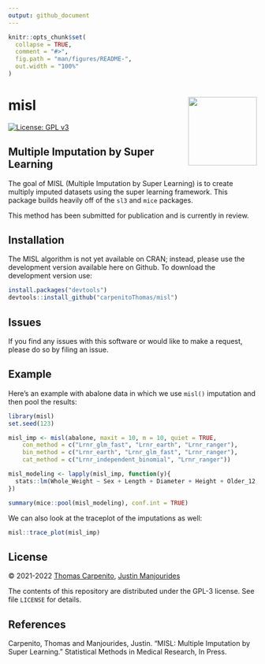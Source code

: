 ```yaml
---
output: github_document
---
```


<!-- README.md is generated from README.Rmd. Please edit that file -->

```r
knitr::opts_chunk$set(
  collapse = TRUE,
  comment = "#>",
  fig.path = "man/figures/README-",
  out.width = "100%"
)
```

# misl <a href='/'><img src='misl_hex.png' align="right" height="139" /></a>

[![License: GPL v3](https://img.shields.io/badge/License-GPL%20v3-blue.svg)](https://www.gnu.org/licenses/gpl-3.0)

## Multiple Imputation by Super Learning 

The goal of MISL (Multiple Imputation by Super Learning) is to create multiply imputed datasets using the super learning framework. This package builds heavily off of the `sl3` and `mice` packages.

This method has been submitted for publication and is currently in review.

## Installation

The MISL algorithm is not yet available on CRAN; instead, please use the development version available here on Github. To download the development version use:

```r
install.packages("devtools")
devtools::install_github("carpenitoThomas/misl")
```

## Issues

If you find any issues with this software or would like to make a request, please do so by filing an issue.


## Example

Here's an example with abalone data in which we use `misl()` imputation and then pool the results:

```r
library(misl)
set.seed(123)

misl_imp <- misl(abalone, maxit = 10, m = 10, quiet = TRUE,
    con_method = c("Lrnr_glm_fast", "Lrnr_earth", "Lrnr_ranger"),
    bin_method = c("Lrnr_earth", "Lrnr_glm_fast", "Lrnr_ranger"),
    cat_method = c("Lrnr_independent_binomial", "Lrnr_ranger"))

misl_modeling <- lapply(misl_imp, function(y){
  stats::lm(Whole_Weight ~ Sex + Length + Diameter + Height + Older_12, data = y$datasets)
})

summary(mice::pool(misl_modeling), conf.int = TRUE)
```

We can also look at the traceplot of the imputations as well:

```r
misl::trace_plot(misl_imp)
```

## License

&copy; 2021-2022 [Thomas Carpenito](https://github.com/carpenitoThomas), [Justin Manjourides](https://github.com/JustinManjourides)


The contents of this repository are distributed under the GPL-3 license. See
file `LICENSE` for details.


## References

Carpenito, Thomas and Manjourides, Justin. “MISL: Multiple Imputation by Super Learning.” Statistical Methods in Medical Research, In Press.
